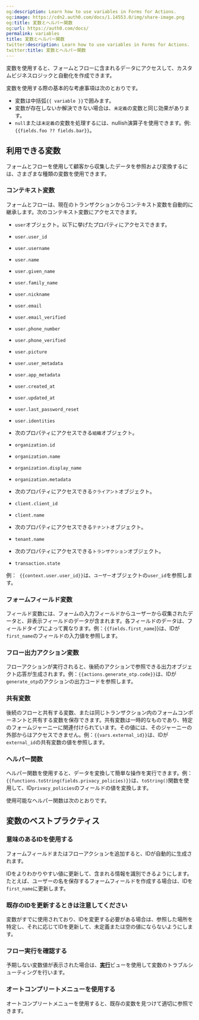```yaml
---
og:description: Learn how to use variables in Forms for Actions.
og:image: https://cdn2.auth0.com/docs/1.14553.0/img/share-image.png
og:title: 変数とヘルパー関数
og:url: https://auth0.com/docs/
permalink: variables
title: 変数とヘルパー関数
twitter:description: Learn how to use variables in Forms for Actions.
twitter:title: 変数とヘルパー関数
---
```


変数を使用すると、フォームとフローに含まれるデータにアクセスして、カスタムビジネスロジックと自動化を作成できます。

変数を使用する際の基本的な考慮事項は次のとおりです。

* 変数は中括弧`{{ variable }}`で囲みます。
* 変数が存在しないか解決できない場合は、`未定義`の変数と同じ効果があります。
* `null`または`未定義`の変数を処理するには、nullish演算子を使用できます。例:`{{fields.foo ?? fields.bar}}`。

## 利用できる変数

フォームとフローを使用して顧客から収集したデータを参照および変換するには、さまざまな種類の変数を使用できます。



### コンテキスト変数

フォームとフローは、現在のトランザクションからコンテキスト変数を自動的に継承します。次のコンテキスト変数にアクセスできます。

* `user`オブジェクト。以下に挙げたプロパティにアクセスできます。

* `user.user_id`
* `user.username`
* `user.name`
* `user.given_name`
* `user.family_name`
* `user.nickname`
* `user.email`
* `user.email_verified`
* `user.phone_number`
* `user.phone_verified`
* `user.picture`
* `user.user_metadata`
* `user.app_metadata`
* `user.created_at`
* `user.updated_at`
* `user.last_password_reset`
* `user.identities`
* 次のプロパティにアクセスできる`組織`オブジェクト。

* `organization.id`
* `organization.name`
* `organization.display_name`
* `organization.metadata`
* 次のプロパティにアクセスできる`クライアント`オブジェクト。

* `client.client_id`
* `client.name`
* 次のプロパティにアクセスできる`テナント`オブジェクト。

* `tenant.name`
* 次のプロパティにアクセスできる`トランザクション`オブジェクト。

* `transaction.state`



例：  `{{context.user.user_id}}`は、`ユーザー`オブジェクトの`user_id`を参照します。

### フォームフィールド変数

フィールド変数には、フォームの入力フィールドからユーザーから収集されたデータと、非表示フィールドのデータが含まれます。各フィールドのデータは、フィールドタイプによって異なります。例：`{{fields.first_name`}}は、IDが`first_name`のフィールドの入力値を参照します。

### フロー出力アクション変数

フローアクションが実行されると、後続のアクションで参照できる出力オブジェクト応答が生成されます。例：`{{actions.generate_otp.code}}`は、IDが`generate_otp`のアクションの出力コードを参照します。

### 共有変数

後続のフローと共有する変数、または同じトランザクション内のフォームコンポーネントと共有する変数を保存できます。共有変数は一時的なものであり、特定のフォームジャーニーに関連付けられています。その値には、そのジャーニーの外部からはアクセスできません。例：`{{vars.external_id}}`は、IDが`external_id`の共有変数の値を参照します。



### ヘルパー関数

ヘルパー関数を使用すると、データを変換して簡単な操作を実行できます。例：`{{functions.toString(fields.privacy_policies)}}`は、`toString()`関数を使用して、ID`privacy_policies`のフィールドの値を変換します。

使用可能なヘルパー関数は次のとおりです。



## 変数のベストプラクティス

### 意味のあるIDを使用する

フォームフィールドまたはフローアクションを追加すると、IDが自動的に生成されます。

IDをよりわかりやすい値に更新して、含まれる情報を識別できるようにします。たとえば、ユーザーの名を保存するフォームフィールドを作成する場合は、IDを`first_name`に更新します。

### 既存のIDを更新するときは注意してください

変数がすでに使用されており、IDを変更する必要がある場合は、参照した場所を特定し、それに応じてIDを更新して、未定義または空の値にならないようにします。

### フロー実行を確認する

予期しない変数値が表示された場合は、[**実行**](/flow-execution-and-debugger)ビューを使用して変数のトラブルシューティングを行います。

### オートコンプリートメニューを使用する

オートコンプリートメニューを使用すると、既存の変数を見つけて適切に参照できます。